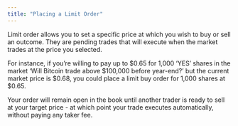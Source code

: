 ```yaml
---
title: "Placing a Limit Order"
---
```


Limit order allows you to set a specific price at which you wish to buy or sell an outcome. They are pending trades that will execute when the market trades at the price you selected.

For instance, if you’re willing to pay up to \$0.65 for 1,000 ‘YES’ shares in the market ‘Will Bitcoin trade above \$100,000 before year-end?’  but the current market price is \$0.68, you could place a limit buy order for 1,000 shares at \$0.65.

Your order will remain open in the book until another trader is ready to sell at your target price - at which point your trade executes automatically, without paying any taker fee.
<Steps>
  <Step title="Find a market outcome you wish to buy" titleSize="h3">
  </Step>
  <Step title="Choose either YES or NO to predict the market and make sure ‘Limit’ is selected at the top right corner" titleSize="h3">
  </Step>
  <Step title="Write the limit price at which you want to buy at for example $0.65" titleSize="h3">
  </Step>
  <Step title="Write the number of shares you wish to buy" titleSize="h3">
  </Step>
  <Step title="Select the expiration of your trade" titleSize="h3">
  </Step>
  <Step title="Click Buy" titleSize="h3">
  </Step>
</Steps>
